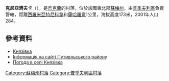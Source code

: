 {{coord|51|19|21|N|33|57|13|E|scale:100000|display=title}}

'''克尼亞濟夫卡'''（{{lang-uk|Князівка}}），是[[烏克蘭|烏克蘭]]的村落，位於該國東北部[[蘇梅州|蘇梅州]]，由[[普季夫利區|普季夫利區]]負責管轄，距離[[西羅米亞特尼科韋|西羅米亞特尼科韋]]和[[薩哈羅韋_(普季夫利區)|薩哈羅韋]]1公里，海拔高度173米，2001年人口284。

==參考資料==
* [http://w1.c1.rada.gov.ua/pls/z7502/A005?rdat1=05.12.2011&rf7571=29798 Князівка]{{dead link|date=2017年11月 |bot=InternetArchiveBot |fix-attempted=yes }}
* [https://web.archive.org/web/20110826020303/http://www.putivl.info/rayonnas.html#knyazevka Інформація на сайті Путивльського району]
* [http://weather.in.ua/ua/symskaja/10794 Погода в селі Князівка] {{Wayback|url=http://weather.in.ua/ua/symskaja/10794 |date=20111219224533 }}

{{DEFAULTSORT:Князівка}}
[[Category:蘇梅州村落|Category:蘇梅州村落]]
[[Category:普季夫利區村落|Category:普季夫利區村落]]


{{Sumy-geo-stub}}
